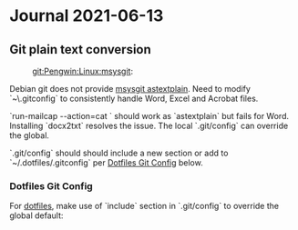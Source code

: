 = Journal 2021-06-13 =

== Git plain text conversion ==
:git:Pengwin:Linux:msysgit:

Debian git does not provide
[[https://github.com/msysgit/msysgit/blob/master/bin/astextplain|msysgit astextplain]].
Need to modify `~\.gitconfig` to consistently handle Word, Excel and Acrobat
files.

`run-mailcap --action=cat <file>` should work as `astextplain` but fails for
Word. Installing `docx2txt` resolves the issue. The local `.git/config` can
override the global.

{{{ bash
sudo apt-get install docx2txt

git config diff.msword.textconv 'run-mailcap --action=cat'
git config diff.msword.wordRegex '\\w+'
}}}

`.git/config` should should include a new section or add to
`~/.dotfiles/.gitconfig` per [[#Dotfiles Git Config|Dotfiles Git Config]]
below.

{{{ gitconfig
[diff "msword"]
	textconv = run-mailcap --action=cat
	wordRegex = "\\w+"
[diff "astextplain"]
	textconv = run-mailcap --action=cat
}}}

=== Dotfiles Git Config ===

For [[https://github.com/jfishe/dotfiles|dotfiles]], make use of `include`
section in `.git/config` to override the global default:

{{{ gitconfig
[include]
	path = ~/.dotfiles/.gitconfig
}}}
